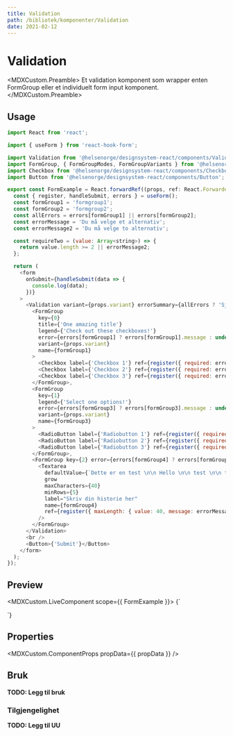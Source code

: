 ```yaml
---
title: Validation
path: /bibliotek/komponenter/Validation
date: 2021-02-12
---
```



# Validation

<MDXCustom.Preamble>
  Et validation komponent som wrapper enten FormGroup eller et individuelt form input komponent.
</MDXCustom.Preamble>

## Usage
```javascript
import React from 'react';

import { useForm } from 'react-hook-form';

import Validation from '@helsenorge/designsystem-react/components/Validation';
import FormGroup, { FormGroupModes, FormGroupVariants } from '@helsenorge/designsystem-react/components/FormGroup';
import Checkbox from '@helsenorge/designsystem-react/components/Checkbox';
import Button from '@helsenorge/designsystem-react/components/Button';

export const FormExample = React.forwardRef((props, ref: React.ForwardedRef<HTMLElement>) => {
  const { register, handleSubmit, errors } = useForm();
  const formGroup1 = 'formgroup1';
  const formGroup2 = 'formgroup2';
  const allErrors = errors[formGroup1] || errors[formGroup2];
  const errorMessage = 'Du må velge et alternativ';
  const errorMessage2 = 'Du må velge to alternativ';

  const requireTwo = (value: Array<string>) => {
    return value.length >= 2 || errorMessage2;
  };

  return (
    <form
      onSubmit={handleSubmit(data => {
        console.log(data);
      })}
    >
      <Validation variant={props.variant} errorSummary={allErrors ? 'Sjekk at alt er riktig utfylt' : undefined}>
        <FormGroup
          key={0}
          title={'One amazing title'}
          legend={'Check out these checkboxes!'}
          error={errors[formGroup1] ? errors[formGroup1].message : undefined}
          variant={props.variant}
          name={formGroup1}
        >
          <Checkbox label={'Checkbox 1'} ref={register({ required: errorMessage })} />
          <Checkbox label={'Checkbox 2'} ref={register({ required: errorMessage })} />
          <Checkbox label={'Checkbox 3'} ref={register({ required: errorMessage })} />
        </FormGroup>,
        <FormGroup
          key={1}
          legend={'Select one options!'}
          error={errors[formGroup3] ? errors[formGroup3].message : undefined}
          variant={props.variant}
          name={formGroup3}
        >
          <RadioButton label={'Radiobutton 1'} ref={register({ required: errorMessage })} />
          <RadioButton label={'Radiobutton 2'} ref={register({ required: errorMessage })} />
          <RadioButton label={'Radiobutton 3'} ref={register({ required: errorMessage })} />
        </FormGroup>,
        <FormGroup key={2} error={errors[formGroup4] ? errors[formGroup4].message : undefined}>
          <Textarea
            defaultValue={`Dette er en test \n\n Hello \n\n test \n\n test test`}
            grow
            maxCharacters={40}
            minRows={5}
            label="Skriv din historie her"
            name={formGroup4}
            ref={register({ maxLength: { value: 40, message: errorMessage3 } })}
          />
        </FormGroup>
      </Validation>
      <br />
      <Button>{'Submit'}</Button>
    </form>
  );
});
```

## Preview

<MDXCustom.LiveComponent scope={{ FormExample }}>
  {`
  <div style={
    {padding: '20px',
    width: '30vw'}}>
    <FormExample exampleType={'formgroup'}></FormExample>
    </div>
  `}
</MDXCustom.LiveComponent>

## Properties

<MDXCustom.ComponentProps propData={{ propData }} />

## Bruk

**TODO: Legg til bruk**

### Tilgjengelighet

**TODO: Legg til UU**
